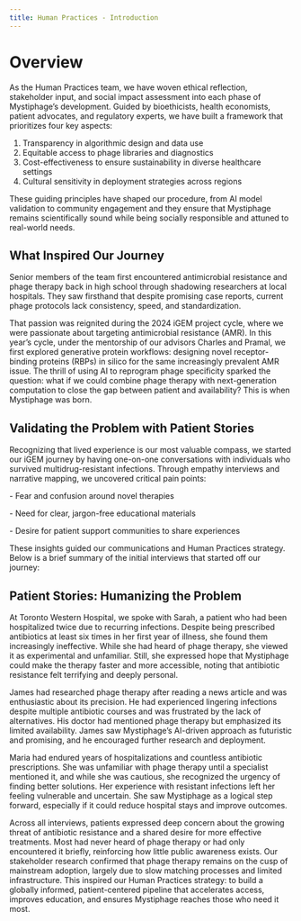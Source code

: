 ```yaml
---
title: Human Practices - Introduction
---
```


# Overview

As the Human Practices team, we have woven ethical reflection, stakeholder input, and social impact assessment into each phase of Mystiphage’s development. Guided by bioethicists, health economists, patient advocates, and regulatory experts, we have built a framework that prioritizes four key aspects:

1. Transparency in algorithmic design and data use
2. Equitable access to phage libraries and diagnostics
3. Cost-effectiveness to ensure sustainability in diverse healthcare settings
4. Cultural sensitivity in deployment strategies across regions

These guiding principles have shaped our procedure, from AI model validation to community engagement and they ensure that Mystiphage remains scientifically sound while being socially responsible and attuned to real-world needs.

## What Inspired Our Journey
Senior members of the team first encountered antimicrobial resistance and phage therapy back in high school through shadowing researchers at local hospitals. They saw firsthand that despite promising case reports, current phage protocols lack consistency, speed, and standardization. 

That passion was reignited during the 2024 iGEM project cycle, where we were passionate about targeting antimicrobial resistance (AMR). In this year’s cycle, under the mentorship of our advisors Charles and Pramal, we first explored generative protein workflows: designing novel receptor-binding proteins (RBPs) in silico for the same increasingly prevalent AMR issue. The thrill of using AI to reprogram phage specificity sparked the question: what if we could combine phage therapy with next-generation computation to close the gap between patient and availability? This is when Mystiphage was born.


 ## Validating the Problem with Patient Stories

Recognizing that lived experience is our most valuable compass, we started our iGEM journey by having one-on-one conversations with individuals who survived multidrug-resistant infections. Through empathy interviews and narrative mapping, we uncovered critical pain points:

\-   Fear and confusion around novel therapies
    
\-   Need for clear, jargon-free educational materials
    
\-   Desire for patient support communities to share experiences
    

These insights guided our communications and Human Practices strategy. Below is a brief summary of the initial interviews that started off our journey:

## Patient Stories: Humanizing the Problem

At Toronto Western Hospital, we spoke with Sarah, a patient who had been hospitalized twice due to recurring infections. Despite being prescribed antibiotics at least six times in her first year of illness, she found them increasingly ineffective. While she had heard of phage therapy, she viewed it as experimental and unfamiliar. Still, she expressed hope that Mystiphage could make the therapy faster and more accessible, noting that antibiotic resistance felt terrifying and deeply personal.

James had researched phage therapy after reading a news article and was enthusiastic about its precision. He had experienced lingering infections despite multiple antibiotic courses and was frustrated by the lack of alternatives. His doctor had mentioned phage therapy but emphasized its limited availability. James saw Mystiphage’s AI-driven approach as futuristic and promising, and he encouraged further research and deployment.

Maria had endured years of hospitalizations and countless antibiotic prescriptions. She was unfamiliar with phage therapy until a specialist mentioned it, and while she was cautious, she recognized the urgency of finding better solutions. Her experience with resistant infections left her feeling vulnerable and uncertain. She saw Mystiphage as a logical step forward, especially if it could reduce hospital stays and improve outcomes.

Across all interviews, patients expressed deep concern about the growing threat of antibiotic resistance and a shared desire for more effective treatments. Most had never heard of phage therapy or had only encountered it briefly, reinforcing how little public awareness exists. Our stakeholder research confirmed that phage therapy remains on the cusp of mainstream adoption, largely due to slow matching processes and limited infrastructure. This inspired our Human Practices strategy: to build a globally informed, patient-centered pipeline that accelerates access, improves education, and ensures Mystiphage reaches those who need it most.

